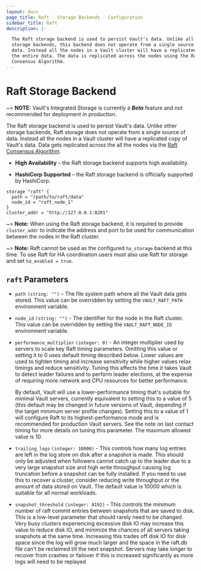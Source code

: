 ```yaml
---
layout: docs
page_title: Raft - Storage Backends - Configuration
sidebar_title: Raft
description: |-

  The Raft storage backend is used to persist Vault's data. Unlike all the other
  storage backends, this backend does not operate from a single source for the
  data. Instead all the nodes in a Vault cluster will have a replicated copy of
  the entire data. The data is replicated across the nodes using the Raft
  Consensus Algorithm.
---
```


# Raft Storage Backend

~> **NOTE:** Vault's Integrated Storage is currently a **_Beta_**
feature and not recommended for deployment in production.

The Raft storage backend is used to persist Vault's data. Unlike other storage
backends, Raft storage does not operate from a single source of data. Instead
all the nodes in a Vault cluster will have a replicated copy of Vault's data.
Data gets replicated across the all the nodes via the [Raft Consensus
Algorithm][raft].

- **High Availability** – the Raft storage backend supports high availability.

- **HashiCorp Supported** – the Raft storage backend is officially supported
  by HashiCorp.

```hcl
storage "raft" {
  path = "/path/to/raft/data"
  node_id = "raft_node_1"
}
cluster_addr = "http://127.0.0.1:8201"
```

~> **Note:** When using the Raft storage backend, it is required to provide
`cluster_addr` to indicate the address and port to be used for communication
between the nodes in the Raft cluster.

~> **Note:** Raft cannot be used as the configured `ha_storage` backend at this
time. To use Raft for HA coordination users must also use Raft for storage and
set `ha_enabled = true`.

## `raft` Parameters

- `path` `(string: "")` – The file system path where all the Vault data gets
  stored.
  This value can be overridden by setting the `VAULT_RAFT_PATH` environment variable.

- `node_id` `(string: "")` - The identifier for the node in the Raft cluster.
  This value can be overridden by setting the `VAULT_RAFT_NODE_ID` environment variable.

- `performance_multiplier` `(integer: 0)` - An integer multiplier used by
  servers to scale key Raft timing parameters. Omitting this value or setting it
  to 0 uses default timing described below. Lower values are used to tighten
  timing and increase sensitivity while higher values relax timings and reduce
  sensitivity. Tuning this affects the time it takes Vault to detect leader
  failures and to perform leader elections, at the expense of requiring more
  network and CPU resources for better performance.

  By default, Vault will use a lower-performance timing that's suitable for
  minimal Vault servers, currently equivalent to setting this to a value of 5
  (this default may be changed in future versions of Vault, depending if the
  target minimum server profile changes). Setting this to a value of 1 will
  configure Raft to its highest-performance mode and is recommended for
  production Vault servers. See the note on last contact timing for more details
  on tuning this parameter. The maximum allowed value is 10.

- `trailing_logs` `(integer: 10000)` - This controls how many log entries are
  left in the log store on disk after a snapshot is made. This should only be
  adjusted when followers cannot catch up to the leader due to a very large
  snapshot size and high write throughput causing log truncation before a
  snapshot can be fully installed. If you need to use this to recover a cluster,
  consider reducing write throughput or the amount of data stored on Vault. The
  default value is 10000 which is suitable for all normal workloads.

- `snapshot_threshold` `(integer: 8192)` - This controls the minimum number of raft
  commit entries between snapshots that are saved to disk. This is a low-level
  parameter that should rarely need to be changed. Very busy clusters
  experiencing excessive disk IO may increase this value to reduce disk IO, and
  minimize the chances of all servers taking snapshots at the same time.
  Increasing this trades off disk IO for disk space since the log will grow much
  larger and the space in the raft.db file can't be reclaimed till the next
  snapshot. Servers may take longer to recover from crashes or failover if this
  is increased significantly as more logs will need to be replayed

[raft]: https://raft.github.io/ 'The Raft Consensus Algorithm'

